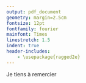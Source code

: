```yaml
---
output: pdf_document
geometry: margin=2.5cm
fontsize: 12pt
fontfamily: fourier
mainfont: Times
linestretch: 1.5
indent: true
header-includes:
    - \usepackage{ragged2e}
---
```


```{=tex}
\begin{titlepage}

\par
\raisebox{-.5\height}{\includegraphics[width=3cm]{logos/Logo_EHESS.jpg}}
\hfill
\raisebox{-.5\height}{\includegraphics[width=5.5cm]{logos/logo_ens.png}}
\par


\vspace{1cm}
\begin{center}

\normalsize{\textit{Master Sciences Sociales - Parcours Quantifier en Sciences Sociales}}

2021-2022

\vspace{5mm}

\textsc{Mémoire de recherche}

\vfill 

{\LARGE\bfseries Entre famille et institution :\par}

{\Large le parcours de placement en Maison d'enfant à caractère social\par}

\vfill

{\large\itshape Soutenu par}

{\large Élodie Lemaire}

\vspace{5mm}

\textit{Session}

Juin 2022

\vspace{5mm}

\textit{Sous les directions de}

Isabelle Frechon, Ined

\textit{et}

Marie Plessz, Inrae


\vspace{5mm}

\textit{Rapporteur}

Jérôme Deauvieau, Cnrs

\end{center}
\end{titlepage}
\newpage
```
\pagenumbering{roman}

```{=tex}
\phantomsection
\addcontentsline{toc}{section}{Remerciements}
\section*{Remerciements}
```
Je tiens à remercier

\vspace{.5cm}

\newpage
